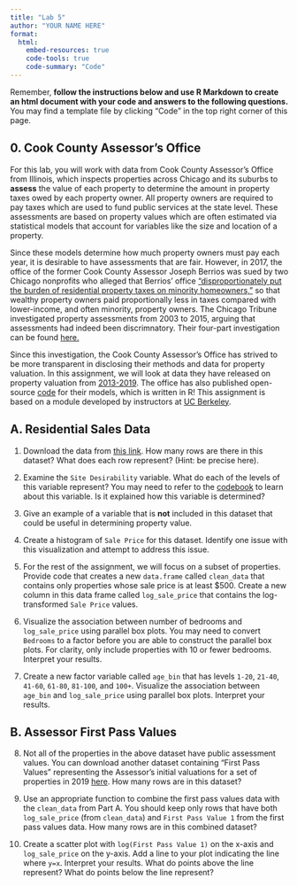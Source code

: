 ```yaml
---
title: "Lab 5"
author: "YOUR NAME HERE"
format: 
  html:
    embed-resources: true
    code-tools: true
    code-summary: "Code"
---
```


Remember, **follow the instructions below and use R Markdown to create an html document with your code and answers to the following questions.** You may find a template file by clicking "Code" in the top right corner of this page.

## 0. Cook County Assessor's Office 

For this lab, you will work with data from Cook County Assessor's Office from Illinois, which inspects properties across Chicago and its suburbs to **assess** the value of each property to determine the amount in property taxes owed by each property owner. All property owners are required to pay taxes which are used to fund public services at the state level. These assessments are based on property values which are often estimated via statistical models that account for variables like the size and location of a property.

Since these models determine how much property owners must pay each year, it is desirable to have assessments that are fair. However, in 2017, the office of the former Cook County Assessor Joseph Berrios was sued by two Chicago nonprofits who alleged that Berrios' office ["disproportionately put the burden of residential property taxes on minority homeowners, "](https://apnews.com/1650cd356ca44ada8fcca5a2673e2344) so that wealthy property owners paid proportionally less in taxes compared with lower-income, and often minority, property owners. The Chicago Tribune investigated property assessments from 2003 to 2015, arguing that assessments had indeed been discrimnatory. Their four-part investigation can be found [here.](https://www.chicagotribune.com/investigations/ct-tax-divide-investigation-20180425-storygallery.html)

Since this investigation, the Cook County Assessor's Office has strived to be more transparent in disclosing their methods and data for property valuation. In this assignment, we will look at data they have released on property valuation from [2013-2019](https://datacatalog.cookcountyil.gov/stories/s/p2kt-hk36). The office has also published open-source [code](https://github.com/ccao-data) for their models, which is written in R! This assignment is based on a module developed by instructors at [UC Berkeley](https://data.berkeley.edu/hce-curriculum-package-value-home).

## A. Residential Sales Data

1. Download the data from [this link](https://datacatalog.cookcountyil.gov/Property-Taxation/Assessor-Archived-05-11-2022-Residential-Sales-Dat/5pge-nu6u/about_data). How many rows are there in this dataset? What does each row represent? (Hint: be precise here).

2. Examine the `Site Desirability` variable. What do each of the levels of this variable represent? You may need to refer to the [codebook](https://datacatalog.cookcountyil.gov/Property-Taxation/Assessor-Archived-05-11-2022-Residential-Sales-Dat/5pge-nu6u/about_data) to learn about this variable. Is it explained how this variable is determined?

3. Give an example of a variable that is **not** included in this dataset that could be useful in determining property value.

4. Create a histogram of `Sale Price` for this dataset. Identify one issue with this visualization and attempt to address this issue.

5. For the rest of the assignment, we will focus on a subset of properties. Provide code that creates a new `data.frame` called `clean_data` that contains only properties whose sale price is at least $500. Create a new column in this data frame called `log_sale_price` that contains the log-transformed `Sale Price` values.

6. Visualize the association between number of bedrooms and `log_sale_price` using parallel box plots. You may need to convert `Bedrooms` to a factor before you are able to construct the parallel box plots. For clarity, only include properties with 10 or fewer bedrooms. Interpret your results.

7. Create a new factor variable called `age_bin` that has levels `1-20`, `21-40`, `41-60`, `61-80`, `81-100`, and `100+`. Visualize the association between `age_bin` and `log_sale_price` using parallel box plots. Interpret your results.

## B. Assessor First Pass Values

8. Not all of the properties in the above dataset have public assessment values. You can download another dataset containing "First Pass Values" representing the Assessor's initial valuations for a set of properties in 2019 [here](https://datacatalog.cookcountyil.gov/Property-Taxation/Assessor-Archived-05-11-2022-First-Pass-Values/x88m-e569/about_data). How many rows are in this dataset?

9. Use an appropriate function to combine the first pass values data with the `clean_data` from Part A. You should keep only rows that have both `log_sale_price` (from `clean_data`) and `First Pass Value 1` from the first pass values data. How many rows are in this combined dataset?

10. Create a scatter plot with `log(First Pass Value 1)` on the x-axis and `log_sale_price` on the y-axis. Add a line to your plot indicating the line where `y=x`. Interpret your results. What do points above the line represent? What do points below the line represent?